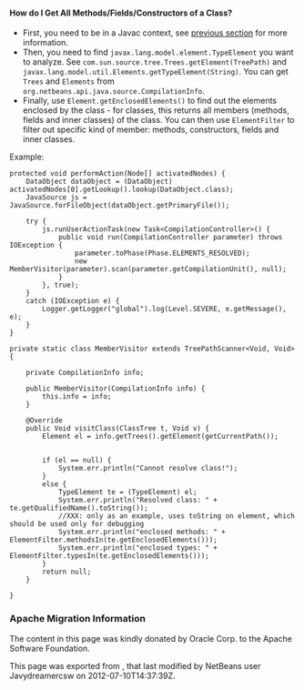 <!--

    Licensed to the Apache Software Foundation (ASF) under one
    or more contributor license agreements.  See the NOTICE file
    distributed with this work for additional information
    regarding copyright ownership.  The ASF licenses this file
    to you under the Apache License, Version 2.0 (the
    "License"); you may not use this file except in compliance
    with the License.  You may obtain a copy of the License at

      http://www.apache.org/licenses/LICENSE-2.0

    Unless required by applicable law or agreed to in writing,
    software distributed under the License is distributed on an
    "AS IS" BASIS, WITHOUT WARRANTIES OR CONDITIONS OF ANY
    KIND, either express or implied.  See the License for the
    specific language governing permissions and limitations
    under the License.

-->

====How do I Get All Methods/Fields/Constructors of a Class?====

* First, you need to be in a Javac context, see [[JavaHT_GetIntoJavacContext | previous section]] for more information.
* Then, you need to find <tt>javax.lang.model.element.TypeElement</tt> you want to analyze. See <tt>com.sun.source.tree.Trees.getElement(TreePath)</tt> and <tt>javax.lang.model.util.Elements.getTypeElement(String)</tt>. You can get <tt>Trees</tt> and <tt>Elements</tt> from <tt>org.netbeans.api.java.source.CompilationInfo</tt>.
* Finally, use <tt>Element.getEnclosedElements()</tt> to find out the elements enclosed by the class - for classes, this returns all members (methods, fields and inner classes) of the class. You can then use <tt>ElementFilter</tt> to filter out specific kind of member: methods, constructors, fields and inner classes.

Example:
<pre>
protected void performAction(Node[] activatedNodes) {
    DataObject dataObject = (DataObject) activatedNodes[0].getLookup().lookup(DataObject.class);
    JavaSource js = JavaSource.forFileObject(dataObject.getPrimaryFile());

    try {
        js.runUserActionTask(new Task<CompilationController>() {
            public void run(CompilationController parameter) throws IOException {
                parameter.toPhase(Phase.ELEMENTS_RESOLVED);
                new MemberVisitor(parameter).scan(parameter.getCompilationUnit(), null);
            }
        }, true);
    } 
    catch (IOException e) {
        Logger.getLogger("global").log(Level.SEVERE, e.getMessage(), e);
    }
}

private static class MemberVisitor extends TreePathScanner<Void, Void> {

    private CompilationInfo info;

    public MemberVisitor(CompilationInfo info) {
        this.info = info;
    }

    @Override
    public Void visitClass(ClassTree t, Void v) {
        Element el = info.getTrees().getElement(getCurrentPath());


        if (el == null) {
            System.err.println("Cannot resolve class!");
        } 
        else {
            TypeElement te = (TypeElement) el;
            System.err.println("Resolved class: " + te.getQualifiedName().toString());
            //XXX: only as an example, uses toString on element, which should be used only for debugging
            System.err.println("enclosed methods: " + ElementFilter.methodsIn(te.getEnclosedElements()));
            System.err.println("enclosed types: " + ElementFilter.typesIn(te.getEnclosedElements()));
        }
        return null;
    }

}
</pre>

===Apache Migration Information===

The content in this page was kindly donated by Oracle Corp. to the
Apache Software Foundation.

This page was exported from , 
that last modified by NetBeans user Javydreamercsw 
on 2012-07-10T14:37:39Z.


